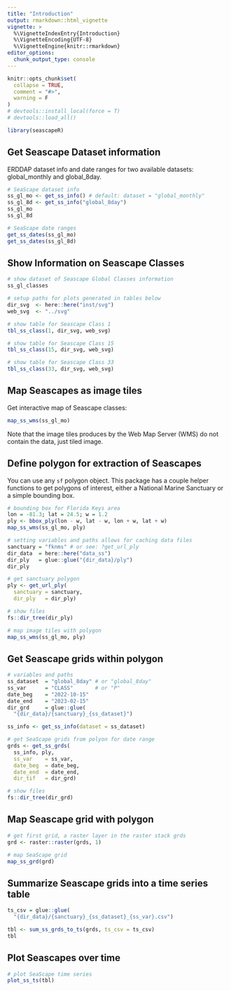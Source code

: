 ```yaml
---
title: "Introduction"
output: rmarkdown::html_vignette
vignette: >
  %\VignetteIndexEntry{Introduction}
  %\VignetteEncoding{UTF-8}
  %\VignetteEngine{knitr::rmarkdown}
editor_options: 
  chunk_output_type: console
---
```


```r
knitr::opts_chunk$set(
  collapse = TRUE,
  comment = "#>",
  warning = F
)
# devtools::install_local(force = T)
# devtools::load_all()
```

```r
library(seascapeR)
```

## Get Seascape Dataset information

ERDDAP dataset info and date ranges for two available datasets: global_monthly and global_8day.

```r
# SeaScape dataset info
ss_gl_mo <- get_ss_info() # default: dataset = "global_monthly"
ss_gl_8d <- get_ss_info("global_8day")
ss_gl_mo
ss_gl_8d

# SeaScape date ranges
get_ss_dates(ss_gl_mo)
get_ss_dates(ss_gl_8d)
```

## Show Information on Seascape Classes

```r
# show dataset of Seascape Global Classes information
ss_gl_classes

# setup paths for plots generated in tables below
dir_svg  <- here::here("inst/svg")
web_svg  <- "../svg"

# show table for Seascape Class 1
tbl_ss_class(1, dir_svg, web_svg)

# show table for Seascape Class 15
tbl_ss_class(15, dir_svg, web_svg)

# show table for Seascape Class 33
tbl_ss_class(33, dir_svg, web_svg)
```

## Map Seascapes as image tiles

Get interactive map of Seascape classes: 

```r
map_ss_wms(ss_gl_mo)
```

Note that the image tiles produces by the Web Map Server (WMS) do not contain the data, just tiled image. 

## Define polygon for extraction of Seascapes

You can use any `sf` polygon object. This package has a couple helper functions to get polygons of interest, either a National Marine Sanctuary or a simple bounding box.

```r
# bounding box for Florida Keys area
lon = -81.3; lat = 24.5; w = 1.2
ply <- bbox_ply(lon - w, lat - w, lon + w, lat + w)
map_ss_wms(ss_gl_mo, ply)
```

```r
# setting variables and paths allows for caching data files
sanctuary = "fknms" # or see: ?get_url_ply
dir_data  = here::here("data_ss")
dir_ply   = glue::glue("{dir_data}/ply")
dir_ply

# get sanctuary polygon
ply <- get_url_ply(
  sanctuary = sanctuary, 
  dir_ply   = dir_ply)
```

```r
# show files
fs::dir_tree(dir_ply)
```

```r
# map image tiles with polygon
map_ss_wms(ss_gl_mo, ply)
```

## Get Seascape grids within polygon

```r
# variables and paths
ss_dataset  = "global_8day" # or "global_8day"
ss_var      = "CLASS"       # or "P"
date_beg    = "2022-10-15"
date_end    = "2023-02-15"
dir_grd     = glue::glue(
  "{dir_data}/{sanctuary}_{ss_dataset}")

ss_info <- get_ss_info(dataset = ss_dataset)

# get SeaScape grids from polyon for date range 
grds <- get_ss_grds(
  ss_info, ply, 
  ss_var    = ss_var, 
  date_beg  = date_beg, 
  date_end  = date_end,
  dir_tif   = dir_grd)

# show files
fs::dir_tree(dir_grd)
```

## Map Seascape grid with polygon

```r
# get first grid, a raster layer in the raster stack grds
grd <- raster::raster(grds, 1)

# map SeaScape grid
map_ss_grd(grd)
```

## Summarize Seascape grids into a time series table

```r
ts_csv = glue::glue(
  "{dir_data}/{sanctuary}_{ss_dataset}_{ss_var}.csv")

tbl <- sum_ss_grds_to_ts(grds, ts_csv = ts_csv)
tbl
```


## Plot Seascapes over time

```r
# plot SeaScape time series
plot_ss_ts(tbl)
```

